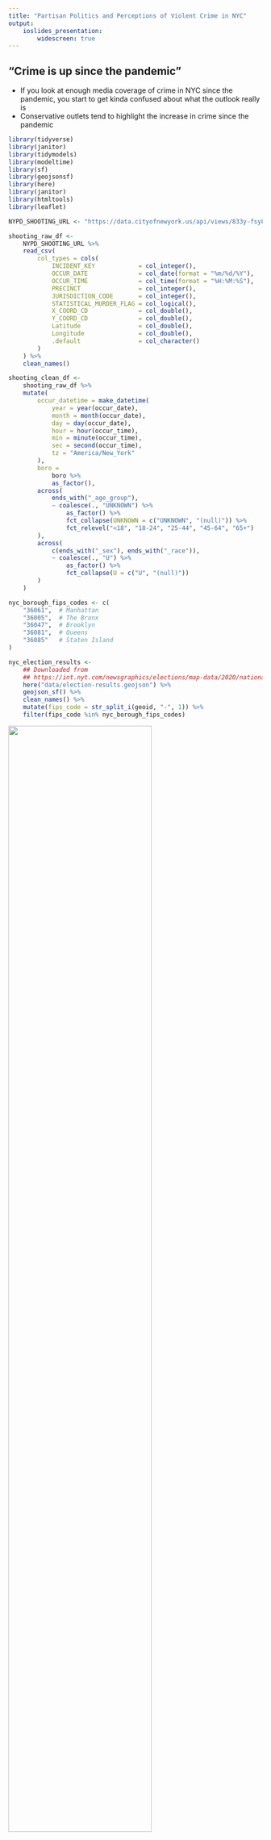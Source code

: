 ```yaml
---
title: "Partisan Politics and Perceptions of Violent Crime in NYC"
output: 
    ioslides_presentation:
        widescreen: true
---
```


## "Crime is up since the pandemic"

<div class="notes">
- If you look at enough media coverage of crime in NYC since the pandemic, you start to get kinda confused about
what the outlook really is
- Conservative outlets tend to highlight the increase in crime since the pandemic
</div>

```r
library(tidyverse)
library(janitor)
library(tidymodels)
library(modeltime)
library(sf)
library(geojsonsf)
library(here)
library(janitor)
library(htmltools)
library(leaflet)

NYPD_SHOOTING_URL <- "https://data.cityofnewyork.us/api/views/833y-fsy8/rows.csv?accessType=DOWNLOAD"
```

```r
shooting_raw_df <- 
    NYPD_SHOOTING_URL %>% 
    read_csv(
        col_types = cols(
            INCIDENT_KEY            = col_integer(),
            OCCUR_DATE              = col_date(format = "%m/%d/%Y"),
            OCCUR_TIME              = col_time(format = "%H:%M:%S"),
            PRECINCT                = col_integer(),
            JURISDICTION_CODE       = col_integer(),
            STATISTICAL_MURDER_FLAG = col_logical(),
            X_COORD_CD              = col_double(),
            Y_COORD_CD              = col_double(),
            Latitude                = col_double(),
            Longitude               = col_double(),
            .default                = col_character()
        )
    ) %>% 
    clean_names()
```

```r
shooting_clean_df <- 
    shooting_raw_df %>% 
    mutate(
        occur_datetime = make_datetime(
            year = year(occur_date),
            month = month(occur_date),
            day = day(occur_date),
            hour = hour(occur_time),
            min = minute(occur_time),
            sec = second(occur_time),
            tz = "America/New_York"
        ),
        boro = 
            boro %>% 
            as_factor(),
        across(
            ends_with("_age_group"),
            ~ coalesce(., "UNKNOWN") %>% 
                as_factor() %>% 
                fct_collapse(UNKNOWN = c("UNKNOWN", "(null)")) %>% 
                fct_relevel("<18", "18-24", "25-44", "45-64", "65+")
        ),
        across(
            c(ends_with("_sex"), ends_with("_race")),
            ~ coalesce(., "U") %>%
                as_factor() %>% 
                fct_collapse(U = c("U", "(null)"))
        )
    )
```

```r
nyc_borough_fips_codes <- c(
    "36061",  # Manhattan
    "36005",  # The Bronx
    "36047",  # Brooklyn
    "36081",  # Queens
    "36085"   # Staten Island
)

nyc_election_results <- 
    ## Downloaded from 
    ## https://int.nyt.com/newsgraphics/elections/map-data/2020/national/precincts-with-results.geojson.gz
    here("data/election-results.geojson") %>% 
    geojson_sf() %>% 
    clean_names() %>% 
    mutate(fips_code = str_split_i(geoid, "-", 1)) %>% 
    filter(fips_code %in% nyc_borough_fips_codes)
```


![](./presentation_files/fox-news-article.png){width=75%}
![](./presentation_files/nypost-article.png){width=75%}
![](./presentation_files/fox-news-article-2.png){width=75%}

## "Crime is down in NYC"

<div class="notes">
- Liberal outlets have recently said that crime is down
- There are differing incentives
    - NY and NYC politics are dominated by Democrats/liberals, they want to make their policy-making look good
    - Republicans/conservatives want to make the situation look bad to attack Democratic policy-making
</div>

![](./presentation_files/abc-article.png){width=75%}
![](./presentation_files/nbc-article.png){width=75%}
![](./presentation_files/nyt-article.png){width=75%}
    
# What does the data say?

<div class="notes">
- I wanted to know what do the data say
    - Was there a big spike in crime post-pandemic?
    - What are crime rates like compared with pre-pandemic levels?
</div>

## Rates of shootings during the pandemic years

...but quickly fell to pre-pandemic levels.

```r
shootings_monthly_df <- 
    shooting_clean_df %>% 
    mutate(occur_month = floor_date(occur_datetime, unit = "month")) %>% 
    group_by(occur_month) %>% 
    summarize(num_incidents = n())

stl_model_spec <- 
    seasonal_reg(mode = "regression", seasonal_period_1 = "1 year") %>% 
    set_engine("stlm_arima")

stl_model_fit <- 
    stl_model_spec %>% 
    fit(num_incidents ~ occur_month, data = shootings_monthly_df)


shootings_monthly_df %>% 
    mutate(trend = stl_model_fit$fit$models$model_1$stl[,"Trend"] %>% as.numeric()) %>% 
    pivot_longer(cols = c(num_incidents, trend), names_to = "variable", values_to = "value") %>% 
    ggplot(aes(x = occur_month)) +
    geom_line(aes(y = value, color = variable)) +
    geom_hline(yintercept = 0, color = "white", linewidth = 1.5) +
    scale_x_datetime(breaks = breaks_width(width = "2 year"), labels = label_date(format = "%Y")) +
    scale_color_manual(
        name = NULL, 
        values = c("num_incidents" = "black", "trend" = "red"),
        labels = c("num_incidents" = "Observed", "trend" = "Seasonally Adj."),
    ) +
    labs(
        title = "Monthly Shooting Incidents in NYC",
        subtitle = "Shootings near 15-year low following a sharp rise during COVID"
    ) +
    xlab(NULL) +
    ylab("No. of Incidents") +
    theme(legend.position = "bottom")

```


## Crime is a local phenomenon

```r
sf_use_s2(FALSE)

shooting_sf <- 
    shooting_clean_df %>% 
    mutate(location_geo = map2(longitude, latitude, ~ st_point(x = c(.x, .y)))) %>% 
    st_as_sf() %>% 
    st_set_crs(4326)

shooting_precinct <- 
    nyc_election_results %>%
    st_join(
        shooting_sf,
        join = st_intersects
    ) %>% 
    as_tibble() %>% 
    select(incident_key, geoid, occur_datetime)
make_shooting_label <- function(diff) {
    str_glue("<br>Change in Shootings per Year: {round(diff, 2)}</br>")
}

shootings_2016_2019_by_precinct <- 
    shooting_precinct %>% 
    filter(year(occur_datetime) %in% 2016:2019) %>% 
    group_by(geoid) %>% 
    summarize(n_incidents_2016_2019 = sum(!is.na(incident_key)))
    
shootings_2020_2021_by_precinct <- 
    shooting_precinct %>% 
    filter(year(occur_datetime) %in% 2020:2021) %>% 
    group_by(geoid) %>% 
    summarize(n_incidents_2020_2021 = sum(!is.na(incident_key)))

shootings_diff_by_precinct <- 
    nyc_election_results %>% 
    as_tibble() %>% 
    left_join(shootings_2016_2019_by_precinct, by = "geoid") %>% 
    left_join(shootings_2020_2021_by_precinct, by = "geoid") %>% 
    mutate(
        across(starts_with("n_incidents"), ~ coalesce(., 0)),
        diff = n_incidents_2020_2021 / 2 - n_incidents_2016_2019 / 4
    ) 

neighborhoods <- 
    # Downloaded from https://data.cityofnewyork.us/City-Government/Neighborhood-Names-GIS/99bc-9p23
    here("data/neighborhood-boundaries.geojson") %>% 
    geojson_sf() %>% 
    clean_names()

shooting_diff_by_neighborhood <- 
    neighborhoods %>% 
    st_join(shootings_diff_by_precinct %>% st_as_sf(), join = st_intersects) %>% 
    as_tibble() %>% 
    select(-votes_per_sqkm) %>% 
    group_by(ntacode, ntaname, geometry) %>% 
    summarize(
        across(c(starts_with("n_incidents"), starts_with("votes_")), sum)
    ) %>% 
    ungroup() %>% 
    mutate(
        diff = n_incidents_2020_2021 / 2 - n_incidents_2016_2019 / 4,
        pct_dem_lead = 100 * (votes_dem - votes_rep) / votes_total
    )

domain <- c(min(shooting_diff_by_neighborhood$diff), max(shooting_diff_by_neighborhood$diff))
lower_palette <- colorRampPalette(c("blue", "#eeeeff"), space = "Lab")(abs(domain[1]))
upper_palette <- colorRampPalette(c("#ffefef", "orange"), space = "Lab")(domain[2])
shooting_palette <- c(lower_palette, upper_palette)

make_neighborhood_label <- function(votes_dem, votes_rep, pct_dem_lead, name) {
    margin <- 
        if_else(
            pct_dem_lead >= 0, 
            str_glue("D+{round(pct_dem_lead, 1)}%"), 
            str_glue("R+{round(-pct_dem_lead, 1)}%")
        )
    style <- if_else(
        pct_dem_lead >= 0,
        "color:blue;",
        "color:red;"
    )
    str_glue("<h3>{name}</h3><p>Votes for Biden: {votes_dem}</p><p>Votes for Trump: {votes_rep}</p><p><b>Margin: <span style={style}>{margin}<span></b></p>")
}

shooting_diff_by_neighborhood %>% 
    st_as_sf() %>% 
    leaflet() %>% 
    addTiles() %>% 
    addPolygons(    
        weight = 1,
        color = "black",
        fillColor = ~get('colorBin')(shooting_palette, domain)(diff), 
        fillOpacity = 0.5,
        label = ~map(make_neighborhood_label(votes_dem, votes_rep, pct_dem_lead, ntaname), HTML)
    )
```

## Crime is an *extremely* local phenomenon

```r
precinct_shooting_map_data <- 
    shootings_diff_by_precinct %>% 
    left_join(nyc_election_results %>% select(geoid, geometry), by = "geoid") %>% 
    mutate(diff = coalesce(diff, 0)) 

domain <- c(min(precinct_shooting_map_data$diff), max(precinct_shooting_map_data$diff))
lower_palette <- colorRampPalette(c("blue", "#eeeeff"), space = "Lab")(abs(domain[1]))
upper_palette <- colorRampPalette(c("#ffefef", "orange"), space = "Lab")(domain[2])
shooting_palette <- c(lower_palette, upper_palette)

precinct_shooting_map_data %>% 
    st_as_sf() %>% 
    leaflet(options = leafletOptions(minZoom = 10)) %>% 
    addTiles() %>% 
    addPolygons(
        weight = 1, 
        color = ~get('colorBin')(shooting_palette, domain)(diff), 
        fillOpacity = 0.5,
        label = ~map(make_shooting_label(diff), HTML)
    ) %>% 
    addLegend(position = "bottomright", pal = colorBin(shooting_palette, domain), values = domain)
```

# What do voters think?

## Were shooting rates correlated with voter preferences?

Different geographical grains tell different stories...

```r
neighborhood_linear_model <- 
    linear_reg() %>% 
    fit(diff ~ pct_dem_lead, data = shooting_diff_by_neighborhood)

shooting_diff_by_neighborhood %>% 
    mutate(model_pred = predict(neighborhood_linear_model, new_data = shooting_diff_by_neighborhood)$.pred) %>% 
    ggplot(aes(pct_dem_lead)) +
    geom_hex(aes(y = diff)) +
    geom_hline(yintercept = 0, size = 1, color = "white") +
    geom_vline(xintercept = 0, size = 1, color = "white") +
    geom_line(aes(y = model_pred), color = "red", size = 0.5) +
    scale_fill_viridis_c(name = "# neighborhoods") +
    labs(
        title = "Change in Shootings/Yr from 2016-19 to 2020-21 vs. Dem. Margin by Neighborhood",
        subtitle = "Increased Dem Support Correlated with Increased Shootings",
        x = "Dem. Margin",
        y = "Shootings/Yr"
    ) +
    theme(
        legend.position = "bottom", 
        legend.key.height = unit(2, "mm"), 
        legend.key.width = unit(2, "cm"),
        legend.title.position = "bottom"
    )
```

## Were shooting rates correlated with voter preferences?

Different geographical grains tell different stories...

```r

linear_model <- 
    linear_reg() %>% 
    fit(diff ~ pct_dem_lead, data = shootings_diff_by_precinct)

shootings_diff_by_precinct %>% 
    mutate(model_pred = predict(linear_model, new_data = shootings_diff_by_precinct)$.pred) %>% 
    ggplot(aes(pct_dem_lead)) +
    geom_hex(aes(y = diff)) +
    geom_hline(yintercept = 0, size = 1, color = "white") +
    geom_vline(xintercept = 0, size = 1, color = "white") +
    geom_line(aes(y = model_pred), color = "red", size = 0.5) +
    scale_fill_viridis_c(name = "# precincts") +
    labs(
        title = "Change in Shootings/Yr from 2016-19 to 2020-21 vs. Dem. Margin by Precinct",
        subtitle = "Virtually no correlation exists",
        x = "Dem. Margin",
        y = "Shootings/Yr"
    ) +
    theme(
        legend.position = "bottom", 
        legend.key.height = unit(2, "mm"), 
        legend.key.width = unit(2, "cm"),
        legend.title.position = "bottom"
    )
```


## In conclusion...

> - Shooting rates did spike during the pandemic in NYC and returned to pre-pandemic levels on aggregate
> - Shooting rate changes during the pandemic varied wildly within NYC, even from block to block
> - Difficult to say if or how violent crime rates influenced voter preferences in 2020

# Thanks!

